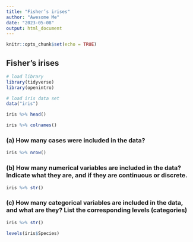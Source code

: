 ```yaml
---
title: "Fisher’s irises"
author: "Awesome Me"
date: "2023-05-08"
output: html_document
---
```


```r
knitr::opts_chunk$set(echo = TRUE)
```

## Fisher’s irises


```r

# load library
library(tidyverse)
library(openintro)

```

```r
 
# load iris data set
data("iris")

iris %>% head()

iris %>% colnames()

```

### (a) How many cases were included in the data?
```r
iris %>% nrow()
```


### (b) How many numerical variables are included in the data? Indicate what they are, and if they are continuous or discrete.
```r
iris %>% str()

```



### (c) How many categorical variables are included in the data, and what are they? List the corresponding levels (categories)

```r
iris %>% str()

levels(iris$Species)

```
